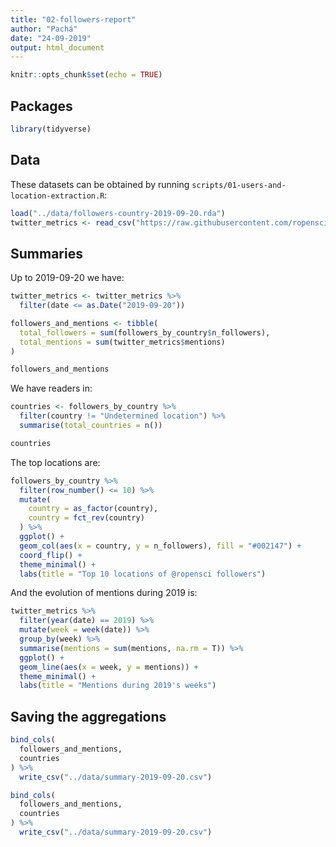 ```yaml
---
title: "02-followers-report"
author: "Pachá"
date: "24-09-2019"
output: html_document
---
```


```r
knitr::opts_chunk$set(echo = TRUE)
```

## Packages

```r
library(tidyverse)
```

## Data

These datasets can be obtained by running `scripts/01-users-and-location-extraction.R`:

```r
load("../data/followers-country-2019-09-20.rda")
twitter_metrics <- read_csv("https://raw.githubusercontent.com/ropenscilabs/ropensci-tweets/master/twitter_metrics_monthly_rOpenSci.csv")
```

## Summaries

Up to 2019-09-20 we have:

```r
twitter_metrics <- twitter_metrics %>% 
  filter(date <= as.Date("2019-09-20"))

followers_and_mentions <- tibble(
  total_followers = sum(followers_by_country$n_followers),
  total_mentions = sum(twitter_metrics$mentions)
)

followers_and_mentions
```

We have readers in:

```r
countries <- followers_by_country %>% 
  filter(country != "Undetermined location") %>% 
  summarise(total_countries = n())

countries
```

The top locations are:

```r
followers_by_country %>% 
  filter(row_number() <= 10) %>% 
  mutate(
    country = as_factor(country),
    country = fct_rev(country)
  ) %>% 
  ggplot() +
  geom_col(aes(x = country, y = n_followers), fill = "#002147") +
  coord_flip() +
  theme_minimal() +
  labs(title = "Top 10 locations of @ropensci followers")
```

And the evolution of mentions during 2019 is:

```r
twitter_metrics %>% 
  filter(year(date) == 2019) %>% 
  mutate(week = week(date)) %>% 
  group_by(week) %>% 
  summarise(mentions = sum(mentions, na.rm = T)) %>% 
  ggplot() +
  geom_line(aes(x = week, y = mentions)) +
  theme_minimal() +
  labs(title = "Mentions during 2019's weeks")
```

## Saving the aggregations

```r
bind_cols(
  followers_and_mentions,
  countries
) %>% 
  write_csv("../data/summary-2019-09-20.csv")
```

```r
bind_cols(
  followers_and_mentions,
  countries
) %>% 
  write_csv("../data/summary-2019-09-20.csv")
```
